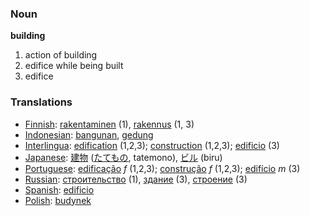 === Noun ===
'''building'''
#action of building
#edifice while being built
#edifice
=== Translations ===
*[[Finnish]]: [[rakentaminen]] (1), [[rakennus]] (1, 3)
*[[Indonesian]]: [[bangun|bangunan]], [[gedung]]
*[[Interlingua]]: [[edification]] (1,2,3); [[construction]] (1,2,3); [[edificio]] (3)
*[[Japanese]]: [[建物]] ([[たてもの]], tatemono), [[ビル]] (biru)
*[[Portuguese]]: [[edificação]] ''f'' (1,2,3); [[construção]] ''f'' (1,2,3); [[edifício]] ''m'' (3)
*[[Russian]]: [[строительство]] (1), [[здание]] (3), [[строение]] (3)
*[[Spanish]]: [[edificio]]
*[[Polish]]: [[budynek]]